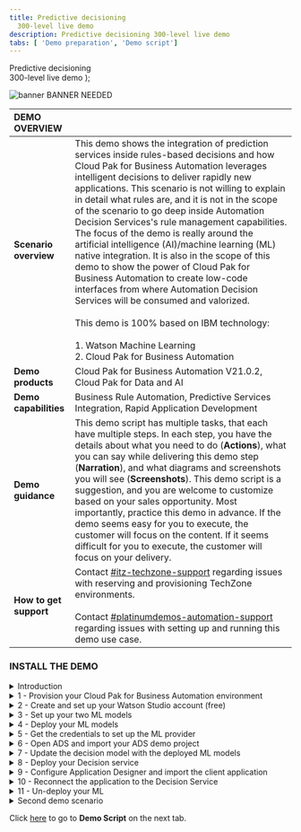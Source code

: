 ```yaml
---
title: Predictive decisioning
  300-level live demo
description: Predictive decisioning 300-level live demo
tabs: [ 'Demo preparation', 'Demo script']
---
```


  <span>
    Predictive decisioning <br/> 300-level live demo
  </span> );

![banner](./images/proactive-incident-resolution-300-script-github-banner.jpg) BANNER NEEDED

<span id="top"></span>

| DEMO OVERVIEW | |
| :---         | :--- |
| **Scenario overview** | This demo shows the integration of prediction services inside rules-based decisions and how Cloud Pak for Business Automation leverages intelligent decisions to deliver rapidly new applications. This scenario is not willing to explain in detail what rules are, and it is not in the scope of the scenario to go deep inside Automation Decision Services's rule management capabilities. The focus of the demo is really around the artificial intelligence (AI)/machine learning (ML) native integration. It is also in the scope of this demo to show the power of Cloud Pak for Business Automation to create low-code interfaces from where Automation Decision Services will be consumed and valorized. <br/><br/> This demo is 100% based on IBM technology: <br/><br/>1. Watson Machine Learning <br/>2. Cloud Pak for Business Automation |
| **Demo products** | Cloud Pak for Business Automation V21.0.2, Cloud Pak for Data and AI |
| **Demo capabilities** | Business Rule Automation, Predictive Services Integration, Rapid Application Development |
| **Demo guidance** | This demo script has multiple tasks, that each have multiple steps. In each step, you have the details about what you need to do (**Actions**), what you can say while delivering this demo step (**Narration**), and what diagrams and screenshots you will see (**Screenshots**). This demo script is a suggestion, and you are welcome to customize based on your sales opportunity. Most importantly, practice this demo in advance. If the demo seems easy for you to execute, the customer will focus on the content. If it seems difficult for you to execute, the customer will focus on your delivery. |
| **How to get support** | Contact <a href="https://ibm-cloud.slack.com/archives/C0124J683GW" target="_blank" rel="noreferrer">#itz-techzone-support</a> regarding issues with reserving and provisioning TechZone environments. <br/><br/> Contact <a href="https://ibm-cloud.slack.com/archives/C0216F39ACU" target="_blank" rel="noreferrer">#platinumdemos-automation-support</a> regarding issues with setting up and running this demo use case. |

<span id="install-the-demo"></span>

### **INSTALL THE DEMO**

<details>

<summary>Introduction</summary>

<br/>

This demonstration uses three main components from two Cloud Paks: <br/><br/>

1. **IBM Watson Studio** - AutoAI form Cloud Pak for Data (AI part)
2. IBM Business Automation Studio / **Automation Decision Services (ADS)** in Cloud Pak for Business Automation (Business rules part)
3. IBM Business Automation Studio / **Application Designer** in Cloud Pak for Business Automation (Final application part)

<br/>

To install the demo, complete these steps in advance: <br/>
1. Create your **Cloud Pak for Data** account, and subscribe to **Watson Studio** and **Watson ML**. <br/>
2. Have an installation of **Cloud Pak for Business Automation** up and running, or provision a demo instance on ROKS.

### First demo installation process

<br/>

This guide explains how to install and connect the three required environments.

<br/>

<img src="https://raw.githubusercontent.com/ibm-garage-tsa/platinum-demos/master/src/pages/300-business-automation-predictive-decisioning/images/image615.png" width="800" />

<br/>

**[Go to top](#top)**

</details>

<details>

<summary>1 - Provision your Cloud Pak for Business Automation environment</summary>
<br/>

Install Cloud Pak for Business Automation 21.0.2, or provision a ROKS environment that will be available for two weeks at no charge. To book your ROKS instance, follow these steps: <br/><br/>

1. Log in to <a href="http://techzone.ibm.com" target="_blank" rel="noreferrer">IBM Technology Zone</a>.<br/><br/>

2. Click the **Activation Kits** tab.<br/><br/>

3. Click the **Cloud Pak for Business Automation activation Kit** tile.
<br/><img src="https://raw.githubusercontent.com/ibm-garage-tsa/platinum-demos/master/src/pages/300-business-automation-predictive-decisioning/images/image002.png" width="800" /><br/>

4. Click on the **Environments - Reserve here!** tab.
<br/><img src="https://raw.githubusercontent.com/ibm-garage-tsa/platinum-demos/master/src/pages/300-business-automation-predictive-decisioning/images/image616.png" width="800" /><br/>

5. Select the **Cloud Pak for Business Automation OpenShift Demo Environments** tile.
<br/><img src="https://raw.githubusercontent.com/ibm-garage-tsa/platinum-demos/master/src/pages/300-business-automation-predictive-decisioning/images/image003.png" width="800" /><br/>

6. Click the **Preinstalled OpenShift Environments** (1) tab and then the **Preinstalled CP4BA - V21.0.2IF003 on Red Hat OpenShift on IBM Cloud (ROKS)** (2) tile.
<br/><img src="https://raw.githubusercontent.com/ibm-garage-tsa/platinum-demos/master/src/pages/300-business-automation-predictive-decisioning/images/image004.png" width="800" /> <br/>

7. Select **Reserve now**.<br/><br/>

8. Enter the requested information and select a preferred location to host your instance.
<br/><img src="https://raw.githubusercontent.com/ibm-garage-tsa/platinum-demos/master/src/pages/300-business-automation-predictive-decisioning/images/image005.png" width="800" /><br/>

9. You will receive an email that confirms your instance is provisioning.<br/><br/>

10. You will receive a second email once your environment is provisioned. This email contains information, such as URLs, that allow you to connect to your instance.
<br/><img src="https://raw.githubusercontent.com/ibm-garage-tsa/platinum-demos/master/src/pages/300-business-automation-predictive-decisioning/images/image006.png" width="800" /><br/>
If you have issues connecting to your instance, please contact TechZone support or refer to the installation documentation <a href="https://github.ibm.com/jgoodhue/cp4ba-roks-install" target="_blank" rel="noreferrer">here</a>.<br/><br/>

11. Once you receive this email, it will take an additional 6-8 hours for the system to fully install Cloud Pak for Business Automation. After the waiting period is over, click on your **Cluster URL** from the email you received.<br/><br/>

12. Ensure you are on the ITZ account.
<br/><img src="https://raw.githubusercontent.com/ibm-garage-tsa/platinum-demos/master/src/pages/300-business-automation-predictive-decisioning/images/image527.png" width="800" /> <br/>

13. Your cluster should display no **Alerts**.
<br/><img src="https://raw.githubusercontent.com/ibm-garage-tsa/platinum-demos/master/src/pages/300-business-automation-predictive-decisioning/images/image008.png" width="800" /> <br/>

14. Click on the **OpenShift web console** blue button on the top right corner of the screen.
<br/><img src="https://raw.githubusercontent.com/ibm-garage-tsa/platinum-demos/master/src/pages/300-business-automation-predictive-decisioning/images/image528.png" width="800" /><br/>

15. Expand **Workloads** (1) and click **Config Maps** (2).
<br/><img src="https://raw.githubusercontent.com/ibm-garage-tsa/platinum-demos/master/src/pages/300-business-automation-predictive-decisioning/images/image529.png" width="800" /> <br/>

16. Select the **dtecp4ba** project.
<br/><img src="https://raw.githubusercontent.com/ibm-garage-tsa/platinum-demos/master/src/pages/300-business-automation-predictive-decisioning/images/image530.png" width="800" /> <br/>

17. Type **access** in the search area.
<br/><img src="https://raw.githubusercontent.com/ibm-garage-tsa/platinum-demos/master/src/pages/300-business-automation-predictive-decisioning/images/image531.png" width="800" /> <br/>

**Note**: If your CP4BA install process went well you should see the file called “icp4adeploy-cp4ba-accesss-info”. If not, please refer to the ROKS help or contact the TechZone support: techzone.help@ibm.com .<br/><br/>

18. Click the **icp4deploy-cp4ba-access-info** file.<br/><br/>

19. Scroll down to the **BAStudio** section.
<br/><img src="https://raw.githubusercontent.com/ibm-garage-tsa/platinum-demos/master/src/pages/300-business-automation-predictive-decisioning/images/image532.png" width="800" /><br/>

20. Bookmark your **environment URL** (1) and keep a copy of your username and password to log in CPABA (2).
<br/><img src="https://raw.githubusercontent.com/ibm-garage-tsa/platinum-demos/master/src/pages/300-business-automation-predictive-decisioning/images/image533.png" width="800" /><br/>

21. Scroll down to your **gitea-access-info** section and note your credentials that are necessary when setting up ADS.
<br/><img src="https://raw.githubusercontent.com/ibm-garage-tsa/platinum-demos/master/src/pages/300-business-automation-predictive-decisioning/images/image534.png" width="800" /><br/>

22. Connect to your gitea environment using the URL and credentials provided. Click through the privacy messages and click **Sign In**.
<br/><img src="https://raw.githubusercontent.com/ibm-garage-tsa/platinum-demos/master/src/pages/300-business-automation-predictive-decisioning/images/image535.png" width="800" /><br/>

23. Enter the same username and password (1) provided in the access file and click **Sign in** (2).
<br/><img src="https://raw.githubusercontent.com/ibm-garage-tsa/platinum-demos/master/src/pages/300-business-automation-predictive-decisioning/images/image536.png" width="800" /><br/>

24. Click **+** to create your git repository.
<br/><img src="https://raw.githubusercontent.com/ibm-garage-tsa/platinum-demos/master/src/pages/300-business-automation-predictive-decisioning/images/image537.png" width="800" /><br/>

25. Name the repository **“SkyTalk_customer_retention.”** (1) and click **Create repository** (2). **(No space in the name)?**
<br/><img src="https://raw.githubusercontent.com/ibm-garage-tsa/platinum-demos/master/src/pages/300-business-automation-predictive-decisioning/images/image538.png" width="800" /><br/>

26. Keep a copy of the repository URL required later for the ADS configuration.
<br/><img src="https://raw.githubusercontent.com/ibm-garage-tsa/platinum-demos/master/src/pages/300-business-automation-predictive-decisioning/images/image539.png" width="800" />
<br/>

**[Go to top](#top)**

</details>

<details>

<summary>2 - Create and set up your Watson Studio account (free)</summary>

<br/>

1. Go to <a href="http://cloud.ibm.com" target="_blank" rel="noreferrer">IBM Cloud</a>.<br/><br/>

2. Enter your **IBM ID**, or create a new one.<br/><br/>

3. Click **Create resource**, in the upper right hand corner.
<br/><img src="https://raw.githubusercontent.com/ibm-garage-tsa/platinum-demos/master/src/pages/300-business-automation-predictive-decisioning/images/image500.png" width="800" /><br/>

4. Type **Watson** (1) in the search field and then select **Watson Studio** (2).
<br/><img src="https://raw.githubusercontent.com/ibm-garage-tsa/platinum-demos/master/src/pages/300-business-automation-predictive-decisioning/images/image501.png" width="800" /><br/>

5. Select the **Lite** plan (1), a **location** (2), accept license agreements after reading them (3), and click **Create** (4).
<br/><img src="https://raw.githubusercontent.com/ibm-garage-tsa/platinum-demos/master/src/pages/300-business-automation-predictive-decisioning/images/image502.png" width="800" /><br/>

6. Return to the **IBM Cloud**.
<br/><img src="https://raw.githubusercontent.com/ibm-garage-tsa/platinum-demos/master/src/pages/300-business-automation-predictive-decisioning/images/image503.png" width="800" /><br/>

7. Click **Create Resource**.><br/><img src="https://raw.githubusercontent.com/ibm-garage-tsa/platinum-demos/master/src/pages/300-business-automation-predictive-decisioning/images/image500.png" width="800" /><br/>

8. Type “Machine”(1) and then select **Machine Learning** (2).
<br/><img src="https://raw.githubusercontent.com/ibm-garage-tsa/platinum-demos/master/src/pages/300-business-automation-predictive-decisioning/images/image504.png" width="800" /><br/>

9. Select the **Lite** plan (1), a **location** (2), accept license agreements after reading them (3), and click **Create** (4).
<br/><img src="https://raw.githubusercontent.com/ibm-garage-tsa/platinum-demos/master/src/pages/300-business-automation-predictive-decisioning/images/image505.png" width="800" /><br/>

10. Return to the **IBM Cloud**.
<br/><img src="https://raw.githubusercontent.com/ibm-garage-tsa/platinum-demos/master/src/pages/300-business-automation-predictive-decisioning/images/image506.png" width="800" /><br/>

11.	Click **Create Resource**.
<br/><img src="https://raw.githubusercontent.com/ibm-garage-tsa/platinum-demos/master/src/pages/300-business-automation-predictive-decisioning/images/image500.png" width="800" /><br/>

12. Type Object(1) and then select **Object Storage** (2).
<br/><img src="https://raw.githubusercontent.com/ibm-garage-tsa/platinum-demos/master/src/pages/300-business-automation-predictive-decisioning/images/image507.png" width="800" /><br/>

13. Select the **Lite** plan (1), and click **Create** (2).
<br/><img src="https://raw.githubusercontent.com/ibm-garage-tsa/platinum-demos/master/src/pages/300-business-automation-predictive-decisioning/images/image508.png" width="800" /><br/>

14. Click the top menu (1) and **Resource list** (2).
<br/><img src="https://raw.githubusercontent.com/ibm-garage-tsa/platinum-demos/master/src/pages/300-business-automation-predictive-decisioning/images/image509.png" width="800" /><br/>

15. You should see your three services. Click **Watson Studio-2D**.
<br/><img src="https://raw.githubusercontent.com/ibm-garage-tsa/platinum-demos/master/src/pages/300-business-automation-predictive-decisioning/images/image510.png" width="800" /><br/>

16. Click **Launch in IBM Cloud Pak for Data**.
<br/><img src="https://raw.githubusercontent.com/ibm-garage-tsa/platinum-demos/master/src/pages/300-business-automation-predictive-decisioning/images/image511.png" width="800" /><br/>

17. Create your deployment space by clicking on **New deployment space**.
<br/><img src="https://raw.githubusercontent.com/ibm-garage-tsa/platinum-demos/master/src/pages/300-business-automation-predictive-decisioning/images/image512.png" width="800" /><br/>

19. Name your production space "**SkyTalk production space**" (1). Select **Your object storage is net set**? (2). Select you machine learning service (3) and click **Create** (4).
<br/><img src="https://raw.githubusercontent.com/ibm-garage-tsa/platinum-demos/master/src/pages/300-business-automation-predictive-decisioning/images/image513.png" width="800" /><br/>

20.	Click **Close**.
<br/><img src="https://raw.githubusercontent.com/ibm-garage-tsa/platinum-demos/master/src/pages/300-business-automation-predictive-decisioning/images/image514.png" width="800" /><br/>

21. Click the **IBM Watson Studio top menu** to return to the home page.

<br/>

**[Go to top](#top)**

</details>

<details>

<summary>3 - Set up your two ML models</summary>
<br/>

At this stage, the Watson Studio environment is completely set up. The three services (Watson Studio, ML, and Storage) are ready, and the deployment environment is set up. Now let’s create the two prediction services using AutoAI in Watson Studio.
<br/>
Ensure the 2 data files have downloaded prior to starting this step.
<br/><br/><img src="https://raw.githubusercontent.com/ibm-garage-tsa/platinum-demos/master/src/pages/300-business-automation-predictive-decisioning/images/image035.png" width="500" /><br/>
(ADD LINKS)<br/>
<br/>

1. Click **New Project** from the Watson Studio home page.
<br/><img src="https://raw.githubusercontent.com/ibm-garage-tsa/platinum-demos/master/src/pages/300-business-automation-predictive-decisioning/images/image540.png" width="800" /><br/>

2. Select **Create an empty project**.
<br/><img src="https://raw.githubusercontent.com/ibm-garage-tsa/platinum-demos/master/src/pages/300-business-automation-predictive-decisioning/images/image029.png" width="800" /> <br/>

3. Name your project **"SkyTalk customer retention"** (1) and click **Create**.
<br/><img src="https://raw.githubusercontent.com/ibm-garage-tsa/platinum-demos/master/src/pages/300-business-automation-predictive-decisioning/images/image516.png" width="800" /><br/>

4. Click **Add to project**.
<br/><img src="https://raw.githubusercontent.com/ibm-garage-tsa/platinum-demos/master/src/pages/300-business-automation-predictive-decisioning/images/image517.png" width="800" /> <br/>

5. Select **AutoAI experiment**.
<br/><img src="https://raw.githubusercontent.com/ibm-garage-tsa/platinum-demos/master/src/pages/300-business-automation-predictive-decisioning/images/image031.png" width="800" /> <br/>

6. Name your AutoAI experiment **SkyTalk churn prediction** (1) and click **Associate a Machine Learning service instance** (2).
<br/><img src="https://raw.githubusercontent.com/ibm-garage-tsa/platinum-demos/master/src/pages/300-business-automation-predictive-decisioning/images/image518.png" width="800" /><br/>

7. Select your service instance (1). Click **Associate Service** in the blue ribbon.
<br/><img src="https://raw.githubusercontent.com/ibm-garage-tsa/platinum-demos/master/src/pages/300-business-automation-predictive-decisioning/images/image003.png" width="800" /> <br/>

8. Click **Reload**.
<br/><img src="https://raw.githubusercontent.com/ibm-garage-tsa/platinum-demos/master/src/pages/300-business-automation-predictive-decisioning/images/image519.png" width="800" /> <br/>

9. You should be ready to click **Create**.
<br/><img src="https://raw.githubusercontent.com/ibm-garage-tsa/platinum-demos/master/src/pages/300-business-automation-predictive-decisioning/images/image520.png" width="800" /> <br/>

10. Click **Browse**.
<br/><img src="https://raw.githubusercontent.com/ibm-garage-tsa/platinum-demos/master/src/pages/300-business-automation-predictive-decisioning/images/image036.png" width="800" /> <br/>

11. Select the **SkyTalk customer loyalty data.csv** file.<br/><br/>

12. When prompted **"What do you want to predict?"**, select **Churn**.
<br/><img src="https://raw.githubusercontent.com/ibm-garage-tsa/platinum-demos/master/src/pages/300-business-automation-predictive-decisioning/images/image037.png" width="800" />
<br/><img src="https://raw.githubusercontent.com/ibm-garage-tsa/platinum-demos/master/src/pages/300-business-automation-predictive-decisioning/images/image038.png" width="800" /><br/>

13. Click **Run Experiment**.
<br/><img src="https://raw.githubusercontent.com/ibm-garage-tsa/platinum-demos/master/src/pages/300-business-automation-predictive-decisioning/images/image039.png" width="800" /> <br/>

14. Let the tool work (two minutes) until the eight pipelines are created.
<br/><img src="https://raw.githubusercontent.com/ibm-garage-tsa/platinum-demos/master/src/pages/300-business-automation-predictive-decisioning/images/image040.png" width="800" /> <br/>

15. Scroll down to access the pipeline list, and **Save as**Pipeline 1** as a model.
<br/><img src="https://raw.githubusercontent.com/ibm-garage-tsa/platinum-demos/master/src/pages/300-business-automation-predictive-decisioning/images/image041.png" width="800" /> <br/>

16. Select **Model**, and click **Create**.
<br/><br/><img src="https://raw.githubusercontent.com/ibm-garage-tsa/platinum-demos/master/src/pages/300-business-automation-predictive-decisioning/images/image042.png" width="800" /> <br/>

17. You should see a **Saved Model Successfully** message.
<br/><img src="https://raw.githubusercontent.com/ibm-garage-tsa/platinum-demos/master/src/pages/300-business-automation-predictive-decisioning/images/image043.png" width="800" /> <br/>

18. Return to the **SkyTalk customer retention** project.
<br/><img src="https://raw.githubusercontent.com/ibm-garage-tsa/platinum-demos/master/src/pages/300-business-automation-predictive-decisioning/images/image521.png" width="800" /> <br/>

19. Click on **New AutoAI experiment**.
<br/><img src="https://raw.githubusercontent.com/ibm-garage-tsa/platinum-demos/master/src/pages/300-business-automation-predictive-decisioning/images/image522.png" width="800" /><br/>

20. Repeat the operation to create a new AutoAI experiment from another data file. Repeat all the steps from bullet 9, and browse the **SkyTalk customer value data.csv** file (1). Name your experiment **SkyTalk lifetime value prediction** (2), and select **Lifetime value** as the column to predict.
<br/><img src="https://raw.githubusercontent.com/ibm-garage-tsa/platinum-demos/master/src/pages/300-business-automation-predictive-decisioning/images/image045.png" width="800" /> <br/>

21.	After creating the model (->step 20), return to the project view. Click **SkyTalk customer retention**.
<br/><img src="https://raw.githubusercontent.com/ibm-garage-tsa/platinum-demos/master/src/pages/300-business-automation-predictive-decisioning/images/image523.png" width="800" /><br/>

22. At this step, you should have your two models ready to be published in your deployment space.
<br/><img src="https://raw.githubusercontent.com/ibm-garage-tsa/platinum-demos/master/src/pages/300-business-automation-predictive-decisioning/images/image524.png" width="800" /> <br/>

23. Go over the first model, and click **Promote**.
<br/><img src="https://raw.githubusercontent.com/ibm-garage-tsa/platinum-demos/master/src/pages/300-business-automation-predictive-decisioning/images/image047.png" width="800" /> <br/>

24. Select your deployment space, and click **Promote**.
<br/><img src="https://raw.githubusercontent.com/ibm-garage-tsa/platinum-demos/master/src/pages/300-business-automation-predictive-decisioning/images/image048.png" width="800" /><br/>

25. Repeat the instructions from **(step 23)** with the second model.<br/><br/>

26. Return to the IBM Watson Studio home page, and click your deployment space.
<br/><img src="https://raw.githubusercontent.com/ibm-garage-tsa/platinum-demos/master/src/pages/300-business-automation-predictive-decisioning/images/image525.png" width="800" />
<br/><img src="https://raw.githubusercontent.com/ibm-garage-tsa/platinum-demos/master/src/pages/300-business-automation-predictive-decisioning/images/image049.png" width="800" /> <br/>

30. Go in the **Assets** tab.
<br/><img src="https://raw.githubusercontent.com/ibm-garage-tsa/platinum-demos/master/src/pages/300-business-automation-predictive-decisioning/images/image526.png" width="800" /> <br/>

31. Your two machine learning services are now ready to be deployed.

<br/>

**[Go to top](#top)**

</details>

<details>

<summary>4 - Deploy your ML models</summary>

<br/>

Your ML services will be accessible to other applications once deployed. <br/>
**NOTE:** Your free quota will be consumed as soon as the service is deployed. Don't forget to remove the deployments as soon as you are done with your demonstration. Follow the **Un-deploy your ML models** step to un-deploy the services and to stop the billing process.

<br/>

1. From your Watson Studio environment, go in your deployment space.
<br/><img src="https://raw.githubusercontent.com/ibm-garage-tsa/platinum-demos/master/src/pages/300-business-automation-predictive-decisioning/images/image599.png" width="800" /><br/>

2. Go to the **Asset** tab.
<br/><img src="https://raw.githubusercontent.com/ibm-garage-tsa/platinum-demos/master/src/pages/300-business-automation-predictive-decisioning/images/image600.png" width="800" /><br/>

3. Deploy the CHURN prediction by clicking the corresponding rocket icon that appears when you hover the RHS of the row.
<br/><img src="https://raw.githubusercontent.com/ibm-garage-tsa/platinum-demos/master/src/pages/300-business-automation-predictive-decisioning/images/image601.png" width="800" /> <br/>

4. Select **Online** (1) and name your deployment **Churn** (2). Then click **Create** (3).
<br/><img src="https://raw.githubusercontent.com/ibm-garage-tsa/platinum-demos/master/src/pages/300-business-automation-predictive-decisioning/images/image602.png" width="800" /> <br/>

5. Deploy the lifetime value prediction clicking on the corresponding rocket icon that appears when you hover the RHS of the row.
<br/><img src="https://raw.githubusercontent.com/ibm-garage-tsa/platinum-demos/master/src/pages/300-business-automation-predictive-decisioning/images/image603.png" width="800" /><br/>

6. Select "online" (1) and name your deployment "Lifetime value" (2) and click **Create** (3).
<br/><img src="https://raw.githubusercontent.com/ibm-garage-tsa/platinum-demos/master/src/pages/300-business-automation-predictive-decisioning/images/image604.png" width="800" /><br/>

7. Click the **Deployment** tab. Your two services should be deployed.
<br/><img src="https://raw.githubusercontent.com/ibm-garage-tsa/platinum-demos/master/src/pages/300-business-automation-predictive-decisioning/images/image056.png" width="800" /> <br/>

**NOTE:** You are now charged until you remove the deployments from that table by selecting **Delete** on the right hand side of the row. This is the un-deploy phase which you will have to perform after each demo.<br/>

**[Go to top](#top)**

</details>

<details>

<summary>5 - Get the credentials to set up the ML provider</summary>
<br/>

This section explains how to get the various elements needed to set up the machine learning provider in ADS.

1. Go in your deployment space / deployment tab (1) and click the **Churn** deployment.
<br/><img src="https://raw.githubusercontent.com/ibm-garage-tsa/platinum-demos/master/src/pages/300-business-automation-predictive-decisioning/images/image060.png" width="800" /> <br/>

2. Copy the **endpoint URL** path (the selection highlighted in blue) and keep it handy for the upcoming ML provider configuration.
<br/><img src="https://raw.githubusercontent.com/ibm-garage-tsa/platinum-demos/master/src/pages/300-business-automation-predictive-decisioning/images/image610.png" width="800" /> <br/>

3. Click **SkyTalk product space** in the breadcrumb menu.
<br/><img src="https://raw.githubusercontent.com/ibm-garage-tsa/platinum-demos/master/src/pages/300-business-automation-predictive-decisioning/images/image610bis.png" width="800" /><br/>

4. Go to the **Manage** tab.
<br/><img src="https://raw.githubusercontent.com/ibm-garage-tsa/platinum-demos/master/src/pages/300-business-automation-predictive-decisioning/images/image611.png" width="800" /><br/>

5. Copy the deployment **Space GUID** by clicking on the **Copy** icon. Keep it handy for the upcoming Machine Learning provider configuration.
<br/><img src="https://raw.githubusercontent.com/ibm-garage-tsa/platinum-demos/master/src/pages/300-business-automation-predictive-decisioning/images/image612.png" width="800" /> <br/>

6. Log out and return to your <a href="http://cloud.ibm.com" target="_blank" rel="noreferrer">IBM Cloud</a> environment (1) and make sure you are on the account used to set up Watson Studio (2).
<br/><img src="https://raw.githubusercontent.com/ibm-garage-tsa/platinum-demos/master/src/pages/300-business-automation-predictive-decisioning/images/image605.png" width="800" /> <br/>

7. Go in the **Manage** tab, and select **Access IAM**.
<br/><img src="https://raw.githubusercontent.com/ibm-garage-tsa/platinum-demos/master/src/pages/300-business-automation-predictive-decisioning/images/image606.png" width="800" /> <br/>

8. Click **API keys** (1) and then **Create an API key** (2).
<br/><img src="https://raw.githubusercontent.com/ibm-garage-tsa/platinum-demos/master/src/pages/300-business-automation-predictive-decisioning/images/image607.png" width="800" /> <br/>

10. Give a name to your key (1) and click **Create**.
<br/><img src="https://raw.githubusercontent.com/ibm-garage-tsa/platinum-demos/master/src/pages/300-business-automation-predictive-decisioning/images/image069.png" width="800" /><br/>

11. Download the API key file and keep it ready for the ML provider configuration.
<br/><img src="https://raw.githubusercontent.com/ibm-garage-tsa/platinum-demos/master/src/pages/300-business-automation-predictive-decisioning/images/image609.png" width="800" /><br/>

**[Go to top](#top)**

</details>

<details>

<summary>6 - Open ADS and import your ADS demo project </summary>

<br/>

In this step, you are going to import the rules project in ADS. Make sure you have uploaded the ADS project file called "SkyTalk-Customer-Retention_21.0.2_Vxx.twx".
LINK NEEDED
<br/>
1. Log in to your Cloud Pak for Business Automation instance. Use the URLs and credentials from **steps 1-25** in this documentation if you are using ROKS.
<br/><img src="https://raw.githubusercontent.com/ibm-garage-tsa/platinum-demos/master/src/pages/300-business-automation-predictive-decisioning/images/image540.png" width="800" /><br/>

2. Expand the top menu (1) and click the Business Automation menu (2).
<br/><img src="https://raw.githubusercontent.com/ibm-garage-tsa/platinum-demos/master/src/pages/300-business-automation-predictive-decisioning/images/image5401.png" width="800" /><br/>

3. Pass through the privacy warning messages by clicking "Advanced " and then "Proceed..." link<br/><br/>

4. Under **Dusiness automations**, click **Create / Decision automations**.
<br/><img src="https://raw.githubusercontent.com/ibm-garage-tsa/platinum-demos/master/src/pages/300-business-automation-predictive-decisioning/images/image542.png" width="800" /><br/>

5. Name your automation **"SkyTalk customer retention DS"** (1) and click **Create**. (2)
<br/><img src="https://raw.githubusercontent.com/ibm-garage-tsa/platinum-demos/master/src/pages/300-business-automation-predictive-decisioning/images/image543.png" width="800" /><br/>

6. Accept any privacy checks that may appear.
<br/><img src="https://raw.githubusercontent.com/ibm-garage-tsa/platinum-demos/master/src/pages/300-business-automation-predictive-decisioning/images/image074.png" width="800" /><br/>

7. Close any Guided tour views.<br/><br/>

8. Click the "Import" button.
<br/><img src="https://raw.githubusercontent.com/ibm-garage-tsa/platinum-demos/master/src/pages/300-business-automation-predictive-decisioning/images/image544.png" width="800" /><br/>

9. Select your **"SkyTalk-Customer-Rentention_21.0.1_VXX.zip"** file and click **Open**.
<br/><img src="https://raw.githubusercontent.com/ibm-garage-tsa/platinum-demos/master/src/pages/300-business-automation-predictive-decisioning/images/image545.png" width="800" /><br/>

10. Click "Import".
<br/><img src="https://raw.githubusercontent.com/ibm-garage-tsa/platinum-demos/master/src/pages/300-business-automation-predictive-decisioning/images/image546.png" width="800" /><br/>

11. Configure your ADS environment by clicking "..." and then **Settings** next to the project name.
<br/><img src="https://raw.githubusercontent.com/ibm-garage-tsa/platinum-demos/master/src/pages/300-business-automation-predictive-decisioning/images/image547.png" width="800" /><br/>

12. In the **Remote Git repositories** tab, copy the git repository URL from step 1-21 (1). Enter the git username and password you have in your ROKS access file (see step 1). (2) Click **Connect**. (3)
<br/><img src="https://raw.githubusercontent.com/ibm-garage-tsa/platinum-demos/master/src/pages/300-business-automation-predictive-decisioning/images/image548.png" width="800" /><br/>

13. Check to see if **your git status is **connected**.
<br/><img src="https://raw.githubusercontent.com/ibm-garage-tsa/platinum-demos/master/src/pages/300-business-automation-predictive-decisioning/images/image549.png" width="800" /><br/>

17. Make sure your two ML services are deployed on the IBM Watson studio side (refer to step ……).<br/><br/>

18.	Click the "Machine learning providers" tab to configure the machine learning provider.
<br/><img src="https://raw.githubusercontent.com/ibm-garage-tsa/platinum-demos/master/src/pages/300-business-automation-predictive-decisioning/images/image549bis.png" width="800" /><br/>

19. Click **New**.
<br/><img src="https://raw.githubusercontent.com/ibm-garage-tsa/platinum-demos/master/src/pages/300-business-automation-predictive-decisioning/images/image550.png" width="800" /><br/>

20. Name your ML **"SkyTalk ML provider"** (1).
Enter the API key (2), Space ID (3), and URL (4) that you got from step 5 (double check) and click **test connection. (step 5 = **Save** on graphic)
<br/><img src="https://raw.githubusercontent.com/ibm-garage-tsa/platinum-demos/master/src/pages/300-business-automation-predictive-decisioning/images/image551.png" width="800" /><br/>

21. Your ML provider should be up and running. Click **Save**.
<br/><img src="https://raw.githubusercontent.com/ibm-garage-tsa/platinum-demos/master/src/pages/300-business-automation-predictive-decisioning/images/image552.png" width="800" /><br/>

22. Click **SkyTalk customer retention DS in the breadcrumb**.
<br/><img src="https://raw.githubusercontent.com/ibm-garage-tsa/platinum-demos/master/src/pages/300-business-automation-predictive-decisioning/images/image553.png" width="800" /><br/>

**[Go to top](#top)**

</details>

<details>

<summary>7 - Update the decision model with the deployed ML models</summary>

<br/>

1. Click the **SkyTalk retention decision service** tile.
<br/><img src="https://raw.githubusercontent.com/ibm-garage-tsa/platinum-demos/master/src/pages/300-business-automation-predictive-decisioning/images/image554.png" width="800" /><br/>

2. Click the **Customer Churn** model.
<br/><img src="https://raw.githubusercontent.com/ibm-garage-tsa/platinum-demos/master/src/pages/300-business-automation-predictive-decisioning/images/image555.png" width="800" /><br/>

3. Click "Connect".
<br/><br/><img src="https://raw.githubusercontent.com/ibm-garage-tsa/platinum-demos/master/src/pages/300-business-automation-predictive-decisioning/images/image091.png" width="800" /><br/>

4. Select your ML provider.
<br/><img src="https://raw.githubusercontent.com/ibm-garage-tsa/platinum-demos/master/src/pages/300-business-automation-predictive-decisioning/images/image556.png" width="800" /><br/>

5. Expand the churn prediction model (1), select your churn deployment (2), and click **Next** (3).
<br/><img src="https://raw.githubusercontent.com/ibm-garage-tsa/platinum-demos/master/src/pages/300-business-automation-predictive-decisioning/images/image093.png" width="800" /><br/>

6. Click "Next".
<br/><img src="https://raw.githubusercontent.com/ibm-garage-tsa/platinum-demos/master/src/pages/300-business-automation-predictive-decisioning/images/image557.png" width="800" />
<br/>

7. Click **Run** to test the invocation.
<br/><img src="https://raw.githubusercontent.com/ibm-garage-tsa/platinum-demos/master/src/pages/300-business-automation-predictive-decisioning/images/image558.png" width="800" /><br/>

8. Click "Next".
<br/><img src="https://raw.githubusercontent.com/ibm-garage-tsa/platinum-demos/master/src/pages/300-business-automation-predictive-decisioning/images/image559.png" width="800" /><br/>

9. Click **Generate from test output**.
<br/><img src="https://raw.githubusercontent.com/ibm-garage-tsa/platinum-demos/master/src/pages/300-business-automation-predictive-decisioning/images/image560.png" width="800" /><br/>

10. Click "OK".
<br/><img src="https://raw.githubusercontent.com/ibm-garage-tsa/platinum-demos/master/src/pages/300-business-automation-predictive-decisioning/images/image561.png" width="800" /><br/>

11. Click "Apply".
<br/><img src="https://raw.githubusercontent.com/ibm-garage-tsa/platinum-demos/master/src/pages/300-business-automation-predictive-decisioning/images/image562.png" width="800" /><br/>

12. Return to the skytalk retention DS.
<br/><img src="https://raw.githubusercontent.com/ibm-garage-tsa/platinum-demos/master/src/pages/300-business-automation-predictive-decisioning/images/image563.png" width="800" /><br/>

13. Click **Customer lifetime value** and repeat operations 3 to 12, expending and selecting the **Customer lifetime value ML** model.
<br/><img src="https://raw.githubusercontent.com/ibm-garage-tsa/platinum-demos/master/src/pages/300-business-automation-predictive-decisioning/images/image564.png" width="800" /><br/>

14. When that is complete, click the **Retention Offer** model.
<br/><img src="https://raw.githubusercontent.com/ibm-garage-tsa/platinum-demos/master/src/pages/300-business-automation-predictive-decisioning/images/Image564bis.png" width="800" /><br/>

15. Select the **Run (3)** tab.
<br/><img src="https://raw.githubusercontent.com/ibm-garage-tsa/platinum-demos/master/src/pages/300-business-automation-predictive-decisioning/images/image565.png" width="800" /><br/>

17. Select the **High Value profile** test file (1) and click **Run** (2).
<br/><img src="https://raw.githubusercontent.com/ibm-garage-tsa/platinum-demos/master/src/pages/300-business-automation-predictive-decisioning/images/image566.png" width="800" /><br/>

18. You should see (?). Click run again if you get a timeout error the first time. Click **SkyTalk customer retention DS**.
<br/><img src="https://raw.githubusercontent.com/ibm-garage-tsa/platinum-demos/master/src/pages/300-business-automation-predictive-decisioning/images/image567.png" width="800" />
<br/>

**[Go to top](#top)**

</details>

<details>

<summary>8 - Deploy your Decision service</summary>

<br/>

1. Select the **Share changes** tab.
<br/><img src="https://raw.githubusercontent.com/ibm-garage-tsa/platinum-demos/master/src/pages/300-business-automation-predictive-decisioning/images/image568.png" width="800" /><br/>

2. Select all the changes (1) and click **Share** (2).
<br/><img src="https://raw.githubusercontent.com/ibm-garage-tsa/platinum-demos/master/src/pages/300-business-automation-predictive-decisioning/images/image569.png" width="800" /><br/>

3. Click **Share** to push your updates to your git repository.
<br/><img src="https://raw.githubusercontent.com/ibm-garage-tsa/platinum-demos/master/src/pages/300-business-automation-predictive-decisioning/images/image570.png" width="800" /><br/>

4. Go into the **View history** tab.
<br/><img src="https://raw.githubusercontent.com/ibm-garage-tsa/platinum-demos/master/src/pages/300-business-automation-predictive-decisioning/images/image571.png" width="800" /><br/>

5. Refresh the page and click **Version +** in your latest shared history.
<br/><img src="https://raw.githubusercontent.com/ibm-garage-tsa/platinum-demos/master/src/pages/300-business-automation-predictive-decisioning/images/image572.png" width="800" /><br/>

6. Enter version name **"V1"** (1) and click **Create** (2).
<br/><img src="https://raw.githubusercontent.com/ibm-garage-tsa/platinum-demos/master/src/pages/300-business-automation-predictive-decisioning/images/image573.png" width="800" /><br/>

7. Click the **Deploy** tab.
<br/><img src="https://raw.githubusercontent.com/ibm-garage-tsa/platinum-demos/master/src/pages/300-business-automation-predictive-decisioning/images/image574.png" width="800" /><br/>

8. Expand your latest version (V1) (1) and click **Deploy** (2) in the SkyTalk retention DS row.
<br/><img src="https://raw.githubusercontent.com/ibm-garage-tsa/platinum-demos/master/src/pages/300-business-automation-predictive-decisioning/images/image575.png" width="800" /><br/>

9. Click **Deploy** to confirm.
<br/><img src="https://raw.githubusercontent.com/ibm-garage-tsa/platinum-demos/master/src/pages/300-business-automation-predictive-decisioning/images/image576.png" width="800" /><br/>

10. Once the deployment is finished, select the **Business Automation** tab.
<br/><img src="https://raw.githubusercontent.com/ibm-garage-tsa/platinum-demos/master/src/pages/300-business-automation-predictive-decisioning/images/image577.png" width="800" /><br/>

11. You should see your latest deployed service. Click **Publish**.
<br/><img src="https://raw.githubusercontent.com/ibm-garage-tsa/platinum-demos/master/src/pages/300-business-automation-predictive-decisioning/images/image578.png" width="800" /><br/>

12. In the **Publish automation services** window, click **Publish**.
<br/><img src="https://raw.githubusercontent.com/ibm-garage-tsa/platinum-demos/master/src/pages/300-business-automation-predictive-decisioning/images/image579.png" width="800" /><br/>

13. Confirm the service appears as "Published".
<br/><img src="https://raw.githubusercontent.com/ibm-garage-tsa/platinum-demos/master/src/pages/300-business-automation-predictive-decisioning/images/image580.png" width="800" />
<br/>

**[Go to top](#top)**

</details>

<details>

<summary>9 - Configure Application Designer and import the client application</summary>

<br/>

For this step, make sure you have downloaded the **SkyTalk_call_center_application_21.0.2_Vxx.twx** archive file.
<br/><br/><img src="https://raw.githubusercontent.com/ibm-garage-tsa/platinum-demos/master/src/pages/300-business-automation-predictive-decisioning/images/image129.png" width="800" /><br/>

1. Open the top menu (1), go into **Design** (2), and click **Business applications** (3).
<br/><img src="https://raw.githubusercontent.com/ibm-garage-tsa/platinum-demos/master/src/pages/300-business-automation-predictive-decisioning/images/image581.png" width="800" /><br/>

2. Click **Import**.
<br/><img src="https://raw.githubusercontent.com/ibm-garage-tsa/platinum-demos/master/src/pages/300-business-automation-predictive-decisioning/images/image582.png" width="800" /><br/>

3. Click **Browse**.<br/><br/>

4. Select the **SkyTalk_call_center_application_21.0.2_Vxx.twx** file and click **Open**.
<br/><img src="https://raw.githubusercontent.com/ibm-garage-tsa/platinum-demos/master/src/pages/300-business-automation-predictive-decisioning/images/image583.png" width="800" /><br/>

5. Click **OK**.
<br/><img src="https://raw.githubusercontent.com/ibm-garage-tsa/platinum-demos/master/src/pages/300-business-automation-predictive-decisioning/images/image584.png" width="800" /><br/>

6. After the import, hover over the **SkyTalk call center Application** tile and click **Open**.
<br/><img src="https://raw.githubusercontent.com/ibm-garage-tsa/platinum-demos/master/src/pages/300-business-automation-predictive-decisioning/images/image585.png" width="800" /><br/>

7. Click the **gear icon** in the upper right hand side.
<br/><img src="https://raw.githubusercontent.com/ibm-garage-tsa/platinum-demos/master/src/pages/300-business-automation-predictive-decisioning/images/image587.png" width="800" /><br/>

8. Select the **Advanced** view mode (1) and click **save** (2).
<br/><img src="https://raw.githubusercontent.com/ibm-garage-tsa/platinum-demos/master/src/pages/300-business-automation-predictive-decisioning/images/image588.png" width="800" /><br/>

9. Refresh the page and make sure you have access to the **Advanced** menus.
<br/><img src="https://raw.githubusercontent.com/ibm-garage-tsa/platinum-demos/master/src/pages/300-business-automation-predictive-decisioning/images/image589.png" width="800" />
<br/>

**[Go to top](#top)**

</details>

<details>

<summary>10 - Reconnect the application to the Decision Service</summary>

<br/>

This step may have to be repeated after you deploy a new version of your decision service. Make sure that only the latest deployed DS is published. IT may prevent from having "Data renaming issues" when re importing the new service.
<br/>
1. Click the **Diagram** tab.
<br/><img src="https://raw.githubusercontent.com/ibm-garage-tsa/platinum-demos/master/src/pages/300-business-automation-predictive-decisioning/images/image590.png" width="800" /><br/>

2. Click the **SkyTalk_rentention_ds** node (1), then click the **Implementation** tab (2).
<br/><img src="https://raw.githubusercontent.com/ibm-garage-tsa/platinum-demos/master/src/pages/300-business-automation-predictive-decisioning/images/image591.png" width="800" /><br/>

3. Click **New...**
<br/><img src="https://raw.githubusercontent.com/ibm-garage-tsa/platinum-demos/master/src/pages/300-business-automation-predictive-decisioning/images/image140.png" width="800" /><br/>

4. Select **skytalk_retention_ds**.
<br/><img src="https://raw.githubusercontent.com/ibm-garage-tsa/platinum-demos/master/src/pages/300-business-automation-predictive-decisioning/images/image592.png" width="800" /><br/>

5. Click **Add (1)**.
<br/><img src="https://raw.githubusercontent.com/ibm-garage-tsa/platinum-demos/master/src/pages/300-business-automation-predictive-decisioning/images/image5142.png" width="800" /><br/>

6. Close the view that just appeared by clicking **(X)**.
<br/><img src="https://raw.githubusercontent.com/ibm-garage-tsa/platinum-demos/master/src/pages/300-business-automation-predictive-decisioning/images/image593.png" width="800" /><br/>

7. Make sure operation is set to **retentionOffer**  (1) and click **Data Mapping** (2).
<br/><img src="https://raw.githubusercontent.com/ibm-garage-tsa/platinum-demos/master/src/pages/300-business-automation-predictive-decisioning/images/image594.png" width="800" /><br/>

8. Make sure you have no errors in the data mapping section, then click **Preview** to test the application.
<br/><img src="https://raw.githubusercontent.com/ibm-garage-tsa/platinum-demos/master/src/pages/300-business-automation-predictive-decisioning/images/image595.png" width="800" /><br/>

9. Pass the security checks and enlarge the panel to see the entire view.<br/><br/>

10. Enter **"Sarah Miller"** (1) and click **Search** (2).
<br/><img src="https://raw.githubusercontent.com/ibm-garage-tsa/platinum-demos/master/src/pages/300-business-automation-predictive-decisioning/images/image596.png" width="800" /><br/>

11. Click **Get offer**.
<br/><img src="https://raw.githubusercontent.com/ibm-garage-tsa/platinum-demos/master/src/pages/300-business-automation-predictive-decisioning/images/image597.png" width="800" /><br/>

12. You should see the offer.
<br/><img src="https://raw.githubusercontent.com/ibm-garage-tsa/platinum-demos/master/src/pages/300-business-automation-predictive-decisioning/images/image598.png" width="800" />
<br/>
You are ready to demo.

<br/>

**[Go to top](#top)**

</details>

<details>

<summary>11 - Un-deploy your ML</summary>

<br/>

At the end of your demonstration, complete these steps:
<br/>

1. Go in the **SkyTalk production space** and un-deploy your two ML services from your deployment space.
<br/><img src="https://raw.githubusercontent.com/ibm-garage-tsa/platinum-demos/master/src/pages/300-business-automation-predictive-decisioning/images/image613.png" width="800" /><br/>

2. Click on the **Deployments** tab (1) and click  **Delete** in the right hand side menu (2).
<br/><img src="https://raw.githubusercontent.com/ibm-garage-tsa/platinum-demos/master/src/pages/300-business-automation-predictive-decisioning/images/image614.png" width="800" /><br/>

3. Confirm the deletion, and then delete the second deployment in the same way. This will stop the billing system and your quota will not be consumed. <br/><br/>

4. Remove the **churn prediction** you created in the **Retention offer** decision in the **SkyTalk  Initial retention**.<br/><br/>

5. Remove the **Churn Predictive** model you created in the **SkyTalk customer retention DS** decision service.
<br/>

**[Go to top](#top)**

</details>

<details>

<summary>Second demo scenario</summary>

<br/>

If you have un-deployed your ML models after the previous demonstration, you will have to perform some operations to reset the demo as shown on the process map at the top of this document.
<br/>
1. Re-deploy your two ML models in Watson studio by repeating **Step 4** operations. From that step your Watson Studio free quota will be consumed.<br/><br/>
2. Re-configure your two models in ADS. Repeat **Step 7 operations**. <br/><br/>
3. Deploy a new version of your decision service. Repeat **Step 8 operations**. <br/><br/>
4. Reconnect your decision service in app designer. Repeat **Step 10 operations**. <br/><br/>

<br/>

**[Go to top](#top)**

</details>

Click [here](/300-business-automation-predictive-decisioning/demo-script) to go to **Demo Script** on the next tab.
